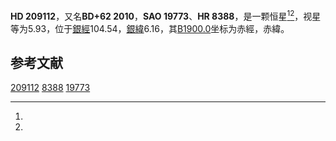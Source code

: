 {{Starbox begin
| name = HD 209112
}}
{{Starbox observe
| epoch = [[J2000.0|J2000.0]]
| constell = {{星座名待查}}<ref name=SIMBAD>{{cite web
 | url=http://simbad.u-strasbg.fr/simbad/sim-id?Ident=HR+8388
 | title =Pulsating variable Star
 | publisher=Centre de Données astronomiques de Strasbourg
 | work=SIMBAD
 | accessdate=2012-07-13}}</ref><ref name=DATA>{{cite web
 | url=http://vizier.u-strasbg.fr/viz-bin/VizieR-5?-out.add=.&-source=5050&-corr=PK=HR&-out.max=9999&HR=8388
 | title=VizieR Detailed Page
 | accessdate=2012-07-13
 | archive-date=2016-03-05
 | archive-url=https://web.archive.org/web/20160305001656/http://vizier.u-strasbg.fr/viz-bin/VizieR-5?-out.add=.&-source=5050&-corr=PK=HR&-out.max=9999&HR=8388
 | dead-url=no
 }}</ref>
| 星官 = 
| ra = {{RA|21|58|53.4}}<ref name=SIMBAD /><ref name=DATA />
| dec = {{DEC|+62|41|54}}<ref name=SIMBAD /><ref name=DATA />
| appmag_v = 5.93<ref name=SIMBAD /><ref name=DATA />
}}
{{Starbox character
| class = M3IIIab<ref name=SIMBAD /><ref name=DATA />
| b-v = 1.67<ref name=SIMBAD /><ref name=DATA />
| u-b = 1.81<ref name=SIMBAD /><ref name=DATA />
| r-i = <ref name=SIMBAD /><ref name=DATA />
| variable = 
}}
{{Starbox astrometry
| radial_v = 1.81
| prop_mo_ra = -16
| parallax = 
| p_error = 
}}
{{Starbox catalog
| names =BD+62 2010，[[SAO星表|SAO]] 19773，[[HD星表|HD]] 209112，[[HR星表|HR]] 8388}}
{{Starbox reference |Simbad=HR+8388}}
{{Starbox end}}

'''HD 209112'''，又名'''BD+62 2010'''，'''SAO 19773'''、'''HR 8388'''，是一颗恒星<ref name=SIMBAD /><ref name=DATA />，视星等为5.93，位于[[銀道座標系|銀經]]104.54，[[銀道座標系|銀緯]]6.16，其[[B1900.0|B1900.0]]坐标为赤經{{RA|21|55|56.6}}，赤緯{{DEC|+62|6.16|7}}。

== 参考文献 ==
{{reflist}}

{{star-stub}}

[[Category:HD和HDE天體|209112]]
[[Category:HR天體|8388]]
[[Category:SAO天體|19773]]